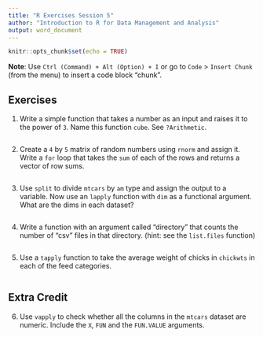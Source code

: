 ```yaml
---
title: "R Exercises Session 5"
author: "Introduction to R for Data Management and Analysis"
output: word_document
---
```


```r
knitr::opts_chunk$set(echo = TRUE)
```

**Note**: Use `Ctrl (Command) + Alt (Option) + I` or go to `Code` >
`Insert Chunk` (from the menu) to insert a code block "chunk".

## Exercises

1. Write a simple function that takes a number as an input and raises it to the
power of `3`. Name this function `cube`. See `?Arithmetic`.

```r

```

2. Create a `4` by `5` matrix of random numbers using `rnorm` and assign it.
Write a `for` loop that takes the `sum` of each of the rows and returns a
vector of row sums.

```r

```

3. Use `split` to divide `mtcars` by `am` type and assign the output to a
variable. Now use an `lapply` function with `dim` as a functional argument.
What are the dims in each dataset?

```r

```

4. Write a function with an argument called "directory" that counts the number
of "csv" files in that directory. (hint: see the `list.files` function)

```r

```


5. Use a `tapply` function to take the average weight of chicks in `chickwts` in
each of the feed categories.

```r

```


## Extra Credit

6. Use `vapply` to check whether all the columns in the `mtcars` dataset are
numeric. Include the `X`, `FUN` and the `FUN.VALUE` arguments.

```r

```

